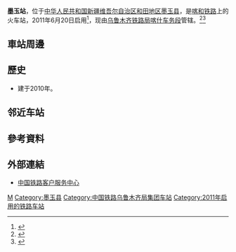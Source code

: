 {{Infobox China railway station
|车站名称 = 墨玉站
|图片 = 
|图片介绍 = 
|其他名称 =
|车站拼音 = Moyu
|英文名称 = Moyu Railway Station
|车站代码 = 43169<ref>{{cite web|url=http://hyfw.12306.cn/hyinfo/action/FwcszsAction_index?type=1|title=营业站服务信息查询|publisher=[[中国铁路客户服务中心|中国铁路客户服务中心]]|accessdate=2017-02-13|archive-date=2016-11-06|archive-url=https://web.archive.org/web/20161106075157/http://hyfw.12306.cn/hyinfo/action/FwcszsAction_index?type=1|dead-url=no}}</ref>
|电报码 = MUR
|拼音码 = MYU
|始建时间 = 
|开通运营 = 2011年6月20日
|车站位置 = [[新疆维吾尔自治区|新疆维吾尔自治区]][[和田地区|和田地区]][[墨玉县|墨玉县]]
|坐标 = {{coord|37.222336|N|79.730577|E|display=inline,title}}
|归属 = [[乌鲁木齐铁路局|乌鲁木齐铁路局]][[喀什车务段|喀什车务段]]
|线路 = [[喀和铁路|喀和铁路]]
|车站等级 = 
|使用状态 = 使用中
|月台数目 = 
|站台面 = 
|股道数目 = 
|网站 = 
}}
'''墨玉站'''，位于[[中华人民共和国|中华人民共和国]][[新疆维吾尔自治区|新疆维吾尔自治区]][[和田地区|和田地区]][[墨玉县|墨玉县]]，是[[喀和铁路|喀和铁路]]上的火车站，2011年6月20日启用<ref name="kaho">{{cite journal|author=[[中华人民共和国铁道部|中华人民共和国铁道部]]|title=铁运电〔2011〕83号 关于喀和线开办客货运输试运营有关事项的通知|journal=铁路客货运输专刊|year=2011|issue=3|publisher=中国铁道出版社|location=北京|pages=37-40}}</ref>，现由[[乌鲁木齐铁路局|乌鲁木齐铁路局]][[喀什车务段|喀什车务段]]管辖。<ref>{{cite web|url=http://rczp.china-railway.com.cn/wlmqtlj/wlmqdwjj/public.jsp?id=MTYwOQ==|title=喀什车务段概况|publisher=[[中国铁路总公司|中国铁路总公司]]|accessdate=2017-07-22|archive-date=2019-01-23|archive-url=https://web.archive.org/web/20190123081516/http://rczp.china-railway.com.cn/wlmqtlj/wlmqdwjj/public.jsp?id=MTYwOQ==|dead-url=no}}</ref><ref>{{Cite web |url=http://search.huochepiao.com/huochezhan/jieshao/3662.htm |title=墨玉火车站介绍 |access-date=2017-02-13 |archive-date=2019-11-17 |archive-url=https://web.archive.org/web/20191117223521/http://search.huochepiao.com/huochezhan/jieshao/3662.htm |dead-url=no }}</ref>
==車站周邊==
==歷史==
* 建于2010年。

== 邻近车站 ==
{{start rail box|[[File:China_Railways.svg|16px]] [[中国铁路|中国铁路]]}}
{{s-inop|[[二二四团站|二二四团站]]|{{站|喀什}}方向}}
{{s-line|[[喀和铁路|喀和铁路]]<br />← 42km 墨玉站 17km →}}
{{s-inop|[[和田站_(中國)|和田站]]|本线终点}}
{{end box}}

==參考資料==
{{reflist}}

==外部連結==
* [http://www.12306.cn/mormhweb/ 中国铁路客户服务中心] {{Wayback|url=http://www.12306.cn/mormhweb/ |date=20180205163941 }}
{{China-rail-stub}}
{{喀和铁路}}
[[Category:和田地区铁路车站|M]]
[[Category:墨玉县|Category:墨玉县]]
[[Category:中国铁路乌鲁木齐局集团车站|Category:中国铁路乌鲁木齐局集团车站]]
[[Category:2011年启用的铁路车站|Category:2011年启用的铁路车站]]